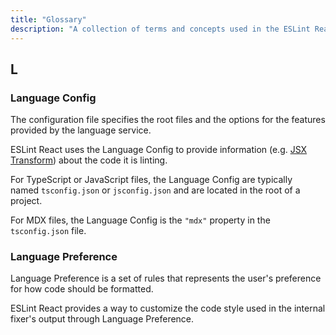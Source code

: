 ```yaml
---
title: "Glossary"
description: "A collection of terms and concepts used in the ESLint React."
---
```


## L

### Language Config

The configuration file specifies the root files and the options for the features provided by the language service.

ESLint React uses the Language Config to provide information (e.g. [JSX Transform](/docs/configuration/configure-language-config#jsx-transform)) about the code it is linting.

For TypeScript or JavaScript files, the Language Config are typically named `tsconfig.json` or `jsconfig.json` and are located in the root of a project.

For MDX files, the Language Config is the `"mdx"` property in the `tsconfig.json` file.

### Language Preference

Language Preference is a set of rules that represents the user's preference for how code should be formatted.

ESLint React provides a way to customize the code style used in the internal fixer's output through Language Preference.
